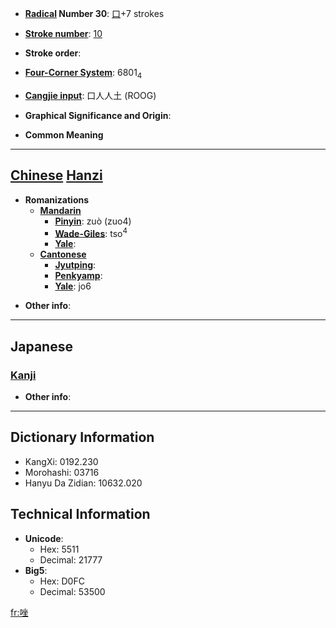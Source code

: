 * '''[[Wiktionary:Chinese radical index| Radical]] Number 30''': [[Wiktionary:Chinese radical index 口|口]]+7 strokes

* '''[[Wiktionary:Chinese total strokes index|Stroke number]]''': [[Wiktionary:Chinese total strokes index 10|10]]

* '''Stroke order''': 

* '''[[Wiktionary:Chinese four corner index|Four-Corner System]]''': 6801<sub>4</sub>

* '''[[Wiktionary:Chinese Cangjie index|Cangjie input]]''': 口人人土 (ROOG)

* '''Graphical Significance and Origin''': 

* '''Common Meaning'''

----

== [[Chinese]] [[Hanzi]] ==

* '''Romanizations'''
** '''[[Mandarin]]'''
*** '''[[Pinyin]]''': zuò (zuo4)
*** '''[[Wade-Giles]]''': tso<sup>4</sup>
*** '''[[Yale]]''': 
** '''[[Cantonese]]'''
*** '''[[Jyutping]]''':
*** '''[[Penkyamp]]''': 
*** '''[[Yale]]''': jo6

* '''Other info''': 

----

==Japanese==
===[[Kanji]]===
{{kanji|on readings=[[ぜい]] (zei)
|kun readings=
}}

* '''Other info''':  

----

== Dictionary Information ==

* KangXi: 0192.230
* Morohashi: 03716
* Hanyu Da Zidian: 10632.020

== Technical Information ==

* '''Unicode''':
** Hex: 5511
** Decimal: 21777
* '''Big5''':
** Hex: D0FC
** Decimal: 53500

[[fr:唑]]